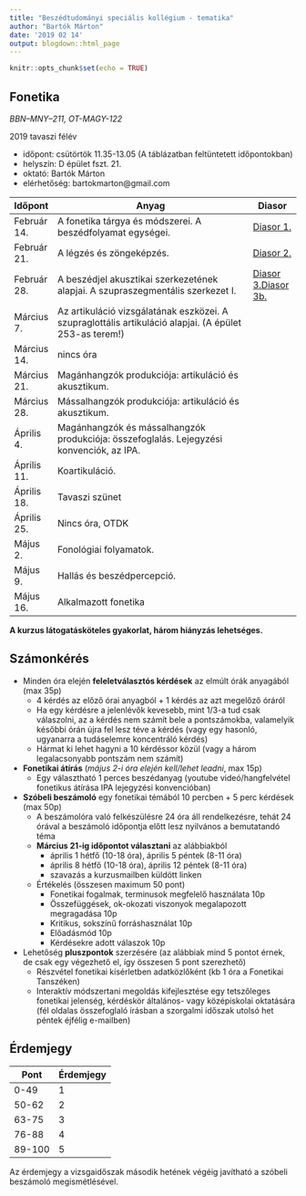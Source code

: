 ```yaml
---
title: "Beszédtudományi speciális kollégium - tematika"
author: "Bartók Márton"
date: '2019 02 14'
output: blogdown::html_page
---
```


```r
knitr::opts_chunk$set(echo = TRUE)
```

## Fonetika

*BBN–MNY–211, OT-MAGY-122*

2019 tavaszi félév

* időpont: csütörtök	11.35-13.05 (A táblázatban feltüntetett időpontokban)
* helyszín: D épület fszt. 21.
* oktató: Bartók Márton
* elérhetőség: bartokmarton@gmail.com

Időpont | Anyag | Diasor
---- | ------------------------------------------------- | -----------
Február 14. |	A fonetika tárgya és módszerei. A beszédfolyamat egységei. | <a href="../../../teaching_material/phonetics_2019_spring/fonetika_2019_01.pdf" target = "_blank">Diasor 1.</a>
Február 21.	| A légzés és zöngeképzés. | <a href="../../../teaching_material/phonetics_2019_spring/fonetika_2019_02.pdf" target = "_blank">Diasor 2.</a> 
Február 28.	| A beszédjel akusztikai szerkezetének alapjai. A szupraszegmentális szerkezet I. | <a href="../../../teaching_material/phonetics_2019_spring/fonetika_2019_03.pdf" target = "_blank">Diasor 3.</a><a href="../../../teaching_material/phonetics_2019_spring/fonetika_2019_03b.pdf" target = "_blank">Diasor 3b.</a>
Március 7. |	Az artikuláció vizsgálatának eszközei. A szupraglottális artikuláció alapjai. (A épület 253-as terem!) |
Március 14.	| nincs óra |
Március 21.	| Magánhangzók produkciója: artikuláció és akusztikum. |
Március 28.	| Mássalhangzók produkciója: artikuláció és akusztikum. |
Április 4. |	Magánhangzók és mássalhangzók produkciója: összefoglalás. Lejegyzési konvenciók, az IPA. |
Április 11. |	Koartikuláció. |
Április 18. |	Tavaszi szünet |
Április 25.	| Nincs óra, OTDK |
Május 2.	| Fonológiai folyamatok. |
Május 9. |	Hallás és beszédpercepció. |
Május 16.	| Alkalmazott fonetika |

**A kurzus látogatásköteles gyakorlat, három hiányzás lehetséges.**

## Számonkérés

*	Minden óra elején **feleletválasztós kérdések** az elmúlt órák anyagából (max 35p)
    + 4 kérdés az előző órai anyagból + 1 kérdés az azt megelőző óráról
    + Ha egy kérdésre a jelenlévők kevesebb, mint 1/3-a tud csak válaszolni, az a kérdés nem számít bele a pontszámokba, valamelyik későbbi órán újra fel lesz téve a kérdés (vagy egy hasonló, ugyanarra a tudáselemre koncentráló kérdés)
    + Hármat ki lehet hagyni a 10 kérdéssor közül (vagy a három legalacsonyabb pontszám nem számít)
* **Fonetikai átírás** (*május 2-i óra elején kell/lehet leadni*, max 15p)
    + Egy választható 1 perces beszédanyag (youtube videó/hangfelvétel fonetikus átírása IPA lejegyzési konvencióban)
* **Szóbeli beszámoló** egy fonetikai témából 10 percben + 5 perc kérdések (max 50p)
    + A beszámolóra való felkészülésre 24 óra áll rendelkezésre, tehát 24 órával a beszámoló időpontja előtt lesz nyilvános a bemutatandó téma
    + **Március 21-ig időpontot választani** az alábbiakból
        + április 1 hétfő (10-18 óra), április 5 péntek (8-11 óra)
        + április 8 hétfő (10-18 óra), április 12 péntek (8-11 óra)
        + szavazás a kurzusmailben küldött linken
    + Értékelés (összesen maximum 50 pont)
        + Fonetikai fogalmak, terminusok megfelelő használata 10p
        + Összefüggések, ok-okozati viszonyok megalapozott megragadása 10p
        + Kritikus, sokszínű forráshasználat 10p
        + Előadásmód 10p
        + Kérdésekre adott válaszok 10p
*	Lehetőség **pluszpontok** szerzésére (az alábbiak mind 5 pontot érnek, de csak egy végezhető el, így összesen 5 pont szerezhető)
    + Részvétel fonetikai kísérletben adatközlőként (kb 1 óra a Fonetikai Tanszéken)
    + Interaktív módszertani megoldás kifejlesztése egy tetszőleges fonetikai jelenség, kérdéskör általános- vagy középiskolai oktatására (fél oldalas összefoglaló írásban a szorgalmi időszak utolsó het péntek éjfélig e-mailben)


## Érdemjegy

Pont | Érdemjegy
---- | ---------
0-49 | 1
50-62 | 2
63-75 | 3
76-88 | 4
89-100 | 5

Az érdemjegy a vizsgaidőszak második hetének végéig javítható a szóbeli beszámoló megismétlésével.
